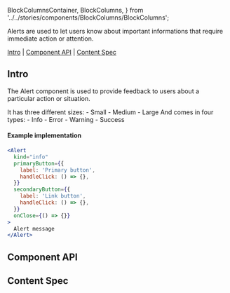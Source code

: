   BlockColumnsContainer,
  BlockColumns,
} from '../../stories/components/BlockColumns/BlockColumns';

<Meta of={AlertStories} />

<Title>Alert</Title>

<Subtitle>
  Alerts are used to let users know about important informations that require
  immediate action or attention.
</Subtitle>

[Intro](#Intro) | [Component API](#ComponentAPI) | [Content Spec](#ContentSpec)

## Intro <a id="Intro" />

The Alert component is used to provide feedback to users about a particular action or situation.

<BlockColumnsContainer>
  <BlockColumns>
    It has three different sizes: - Small - Medium - Large
  </BlockColumns>
  <BlockColumns>
    And comes in four types: - Info - Error - Warning - Success
  </BlockColumns>
</BlockColumnsContainer>

#### Example implementation

```jsx
<Alert
  kind="info"
  primaryButton={{
    label: 'Primary button',
    handleClick: () => {},
  }}
  secondaryButton={{
    label: 'Link button',
    handleClick: () => {},
  }}
  onClose={() => {}}
>
  Alert message
</Alert>
```

<Canvas of={AlertStories.Kinds} sourceState="none" />

## Component API <a id="ComponentAPI" />

<ArgsTable />

## Content Spec <a id="ContentSpec" />

<Figma
  showLink
  height="100%"
  url="https://www.figma.com/file/9FDwjR8lYvincseDkKypC4/Component-Documentations?type=design&node-id=97-23185&mode=dev"
/>
